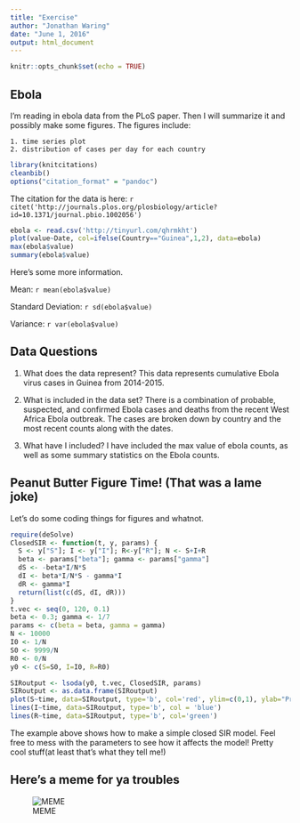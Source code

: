 ---
title: "Exercise"
author: "Jonathan Waring"
date: "June 1, 2016"
output: html_document
---

```{r setup, include=FALSE}
knitr::opts_chunk$set(echo = TRUE)
```

## Ebola

I'm reading in ebola data from the PLoS paper. Then I will summarize it and possibly make some figures. The figures include:
    
    1. time series plot
    2. distribution of cases per day for each country
    
```{r citing setup, echo=F}    
library(knitcitations)
cleanbib()
options("citation_format" = "pandoc")
```

The citation for the data is here: `r citet('http://journals.plos.org/plosbiology/article?id=10.1371/journal.pbio.1002056')` 

```{r ebola, tidy=TRUE}
ebola <- read.csv('http://tinyurl.com/qhrmkht')
plot(value~Date, col=ifelse(Country=="Guinea",1,2), data=ebola)
max(ebola$value)
summary(ebola$value)
```

Here's some more information. 

Mean: `r mean(ebola$value)` 

Standard Deviation: `r sd(ebola$value)` 

Variance: `r var(ebola$value)` 

## Data Questions

1. What does the data represent?
This data represents cumulative Ebola virus cases in Guinea from 2014-2015.

2. What is included in the data set?
There is a combination of probable, suspected, and confirmed Ebola cases and deaths from
the recent West Africa Ebola outbreak. The cases are broken down by country and the most 
recent counts along with the dates. 

3. What have I included?
I have included the max value of ebola counts, as well as some summary statistics on the Ebola counts. 

## Peanut Butter Figure Time! (That was a lame joke)

Let's do some coding things for figures and whatnot. 

```{r plotting things, echo=T, fig.width=6.0, fig.height=4.0}
require(deSolve)
ClosedSIR <- function(t, y, params) {
  S <- y["S"]; I <- y["I"]; R<-y["R"]; N <- S+I+R
  beta <- params["beta"]; gamma <- params["gamma"]
  dS <- -beta*I/N*S
  dI <- beta*I/N*S - gamma*I
  dR <- gamma*I
  return(list(c(dS, dI, dR)))
}
t.vec <- seq(0, 120, 0.1)
beta <- 0.3; gamma <- 1/7
params <- c(beta = beta, gamma = gamma)
N <- 10000
I0 <- 1/N
S0 <- 9999/N
R0 <- 0/N
y0 <- c(S=S0, I=I0, R=R0)

SIRoutput <- lsoda(y0, t.vec, ClosedSIR, params)
SIRoutput <- as.data.frame(SIRoutput)
plot(S~time, data=SIRoutput, type='b', col='red', ylim=c(0,1), ylab="Proportion", xlab='Time')
lines(I~time, data=SIRoutput, type='b', col = 'blue')
lines(R~time, data=SIRoutput, type='b', col='green')
```

The example above shows how to make a simple closed SIR model. Feel free to mess with the parameters to see how it affects the model! Pretty cool stuff(at least that's what they tell me!)

## Here's a meme for ya troubles
![MEME](https://s-media-cache-ak0.pinimg.com/736x/47/83/d3/4783d3ce19a5e7fdc89d41471a5580cf.jpg)

